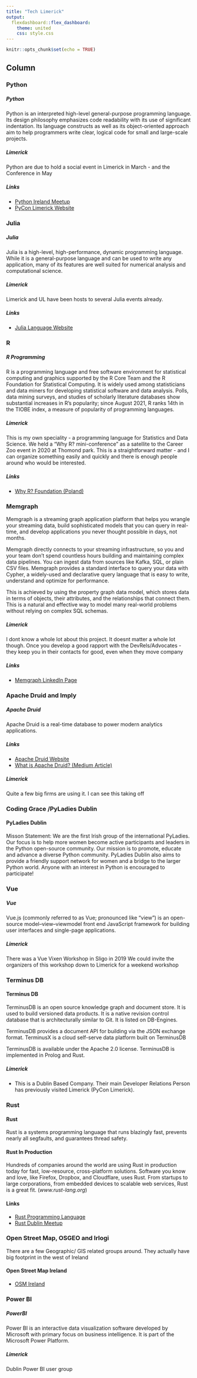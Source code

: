 ---
title: "Tech Limerick"
output: 
  flexdashboard::flex_dashboard:
    theme: united
    css: style.css
---

```{r setup, include=FALSE}
knitr::opts_chunk$set(echo = TRUE)

```

Column {.tabset}
-------------------------------------
    
### Python
    
<h5>Python </h5>
Python is an interpreted high-level general-purpose programming language. 
Its design philosophy emphasizes code readability with its use of significant indentation. 
Its language constructs as well as its object-oriented approach aim to help programmers write clear, logical code for small and large-scale projects.

<p>

<h5> Limerick</h5>
Python are due to hold a social event in Limerick in March - and the Conference in May

<p>

<h5> Links</h5>
* <a href="https://www.meetup.com/pythonireland/">Python Ireland Meetup</a>
* <a href="www.pycon.ie">PyCon Limerick Website</a>   
   
### Julia

<h5>Julia </h5>
Julia is a high-level, high-performance, dynamic programming language. While it is a general-purpose language and can be used to write any application, many of its features are well suited for numerical analysis and computational science.

<p>

<h5> Limerick</h5>
Limerick and UL have been hosts to several Julia events already.
<p>

<h5> Links</h5>
* <a href="www.julialang.org">Julia Language Website</a>

 

### R
<h5> R Programming</h5>    
R is a programming language and free software environment for statistical computing and graphics supported by the R Core Team and the R Foundation for Statistical Computing. 
It is widely used among statisticians and data miners for developing statistical software and data analysis. Polls, data mining surveys, and studies of scholarly literature databases show substantial increases in R's popularity; since August 2021, R ranks 14th in the TIOBE index, a measure of popularity of programming languages.

<p>

<h5> Limerick</h5>
This is my own speciality - a programming language for Statistics and Data Science. We held a "Why R? mini-conference" as a satellite to the Career Zoo event in 2020 at Thomond park. This is a straightforward matter - and I can organize something easily and quickly and there is enough people around who would be interested.

<p>

<h5>Links</h5>

* <a href="www.whyr.pl"> Why R? Foundation (Poland) </a>


### Memgraph
Memgraph is a streaming graph application platform that helps you wrangle your streaming data, build sophisticated models that you can query in real-time, and develop applications you never thought possible in days, not months.

Memgraph directly connects to your streaming infrastructure, so you and your team don't spend countless hours building and maintaining complex data pipelines. You can ingest data from sources like Kafka, SQL, or plain CSV files. Memgraph provides a standard interface to query your data with Cypher, a widely-used and declarative query language that is easy to write, understand and optimize for performance. 
<p>
This is achieved by using the property graph data model, which stores data in terms of objects, their attributes, and the relationships that connect them. This is a natural and effective way to model many real-world problems without relying on complex SQL schemas.
<p>

<h5> Limerick</h5>
I dont know a whole lot about this project. It doesnt matter a whole lot though. Once you develop a good rapport with the DevRels/Advocates - they keep you in their contacts for good, even when they move company


<p>

<h5>Links</h5>

* <a href="https://www.linkedin.com/company/memgraph/"> Memgraph LinkedIn Page </a>




### Apache Druid and Imply
<h5>Apache Druid</h5>
Apache Druid is a real-time database to power modern analytics applications.
<p>

<h5> Links</h5>

* <a href="https://druid.apache.org/">Apache Druid Website</a>
* <a href="https://medium.com/data-reply-it-datatech/what-is-apache-druid-ad67bb8cd7f7">What is Apache Druid? (Medium Article)</a>

<h5> Limerick</h5>


Quite a few big firms are using it. I can see this taking off

### Coding Grace /PyLadies Dublin

<h4> PyLadies Dublin</h4>
Misson Statement: We are the first Irish group of the international PyLadies. Our focus is to help more women become active participants and leaders in the Python open-source community. Our mission is to promote, educate and advance a diverse Python community. PyLadies Dublin also aims to provide a friendly support network for women and a bridge to the larger Python world. Anyone with an interest in Python is encouraged to participate!

### Vue
<h5>Vue</h5>
Vue.js (commonly referred to as Vue; pronounced like "view") is an open-source model–view–viewmodel front end JavaScript framework for building user interfaces and single-page applications.

<p>

<h5> Limerick</h5>
There was a Vue Vixen Workshop in Sligo in 2019 
We could invite the organizers of this workshop down to Limerick for a weekend workshop



### Terminus DB
<h4> Terminus DB</h4>
TerminusDB is an open source knowledge graph and document store. It is used to build versioned data products. It is a native revision control database that is architecturally similar to Git. It is listed on DB-Engines.

TerminusDB provides a document API for building via the JSON exchange format. TerminusX is a cloud self-serve data platform built on TerminusDB

TerminusDB is available under the Apache 2.0 license. TerminusDB is implemented in Prolog and Rust. 
<p>

<h5> Limerick</h5>
* This is a Dublin Based Company. Their main Developer Relations Person has previously visited Limerick (PyCon Limerick).

### Rust
<h4> Rust</h4>
Rust is a systems programming language that runs blazingly fast, prevents nearly all segfaults, and guarantees thread safety.

#### Rust In Production
Hundreds of companies around the world are using Rust in production today for fast, low-resource, cross-platform solutions. Software you know and love, like Firefox, Dropbox, and Cloudflare, uses Rust. From startups to large corporations, from embedded devices to scalable web services, Rust is a great fit. (*www.rust-lang.org*)

#### Links

* <a href="https://www.rust-lang.org/">Rust Programming Language</a> 
* <a href="https://www.meetup.com/Rust-Dublin/">Rust Dublin Meetup</a>


### Open Street Map, OSGEO and Irlogi

There are a few Geographic/ GIS related groups around. They actually have big footprint in the west of Ireland

#### Open Street Map Ireland

* <a href="https://www.openstreetmap.ie/about-osmie/"> OSM Ireland</a>

### Power BI
<h5>PowerBI</h5>
Power BI is an interactive data visualization software developed by Microsoft with primary focus on business intelligence. It is part of the Microsoft Power Platform.
<p>

<h5> Limerick</h5>
Dublin Power BI user group 
